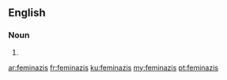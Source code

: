 ==English==

===Noun===
{{head|en|noun plural form}}

# {{plural of|feminazi|lang=en}}

[[ar:feminazis]]
[[fr:feminazis]]
[[ku:feminazis]]
[[my:feminazis]]
[[pt:feminazis]]